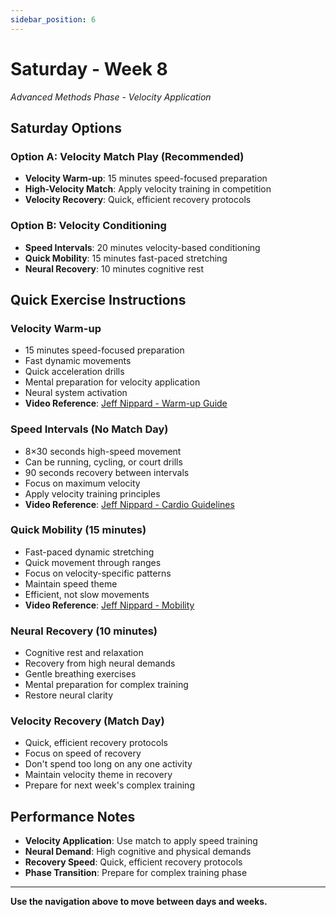 ```yaml
---
sidebar_position: 6
---
```



<WorkoutNav weekNumber={8} />

# Saturday - Week 8

_Advanced Methods Phase - Velocity Application_

## Saturday Options

### Option A: Velocity Match Play (Recommended)
- **Velocity Warm-up**: 15 minutes speed-focused preparation
- **High-Velocity Match**: Apply velocity training in competition
- **Velocity Recovery**: Quick, efficient recovery protocols

### Option B: Velocity Conditioning
- **Speed Intervals**: 20 minutes velocity-based conditioning
- **Quick Mobility**: 15 minutes fast-paced stretching
- **Neural Recovery**: 10 minutes cognitive rest

## Quick Exercise Instructions

### Velocity Warm-up
- 15 minutes speed-focused preparation
- Fast dynamic movements
- Quick acceleration drills
- Mental preparation for velocity application
- Neural system activation
- **Video Reference**: [Jeff Nippard - Warm-up Guide](https://www.youtube.com/watch?v=8wPpK6xW9s8)

### Speed Intervals (No Match Day)
- 8×30 seconds high-speed movement
- Can be running, cycling, or court drills
- 90 seconds recovery between intervals
- Focus on maximum velocity
- Apply velocity training principles
- **Video Reference**: [Jeff Nippard - Cardio Guidelines](https://www.youtube.com/watch?v=Kl0ht3ow8TQ)

### Quick Mobility (15 minutes)
- Fast-paced dynamic stretching
- Quick movement through ranges
- Focus on velocity-specific patterns
- Maintain speed theme
- Efficient, not slow movements
- **Video Reference**: [Jeff Nippard - Mobility](https://www.youtube.com/watch?v=8wPpK6xW9s8)

### Neural Recovery (10 minutes)
- Cognitive rest and relaxation
- Recovery from high neural demands
- Gentle breathing exercises
- Mental preparation for complex training
- Restore neural clarity

### Velocity Recovery (Match Day)
- Quick, efficient recovery protocols
- Focus on speed of recovery
- Don't spend too long on any one activity
- Maintain velocity theme in recovery
- Prepare for next week's complex training

## Performance Notes
- **Velocity Application**: Use match to apply speed training
- **Neural Demand**: High cognitive and physical demands
- **Recovery Speed**: Quick, efficient recovery protocols
- **Phase Transition**: Prepare for complex training phase

---

**Use the navigation above to move between days and weeks.**
